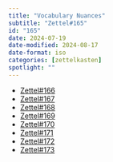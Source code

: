 ```yaml
---
title: "Vocabulary Nuances"
subtitle: "Zettel#165"
id: "165"
date: 2024-07-19
date-modified: 2024-08-17
date-format: iso
categories: [zettelkasten]
spotlight: ""
---
```

* [Zettel#166](/zettel/166/)
* [Zettel#167](/zettel/167/)
* [Zettel#168](/zettel/168/)
* [Zettel#169](/zettel/169/)
* [Zettel#170](/zettel/170/)
* [Zettel#171](/zettel/171/)
* [Zettel#172](/zettel/172/)
* [Zettel#173](/zettel/173/)
